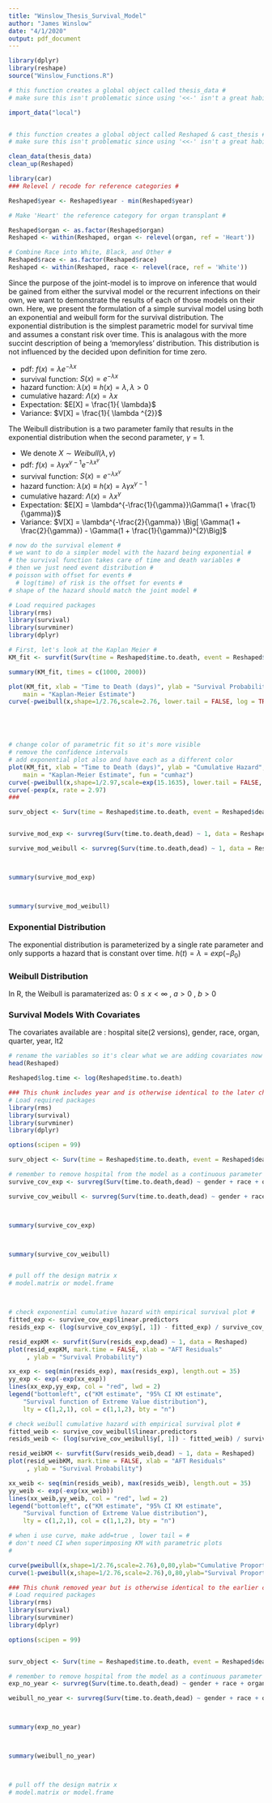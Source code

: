 ---
title: "Winslow_Thesis_Survival_Model"
author: "James Winslow"
date: "4/1/2020"
output: pdf_document
---
```{r Import_Data}
library(dplyr)
library(reshape)
source("Winslow_Functions.R")

# this function creates a global object called thesis_data #
# make sure this isn't problematic since using '<<-' isn't a great habit #

import_data("local")


# this function creates a global object called Reshaped & cast_thesis #
# make sure this isn't problematic since using '<<-' isn't a great habit #

clean_data(thesis_data)
clean_up(Reshaped)
```



```{r}
library(car)
### Relevel / recode for reference categories #

Reshaped$year <- Reshaped$year - min(Reshaped$year) 

# Make 'Heart' the reference category for organ transplant #

Reshaped$organ <- as.factor(Reshaped$organ)
Reshaped <- within(Reshaped, organ <- relevel(organ, ref = 'Heart'))

# Combine Race into White, Black, and Other #
Reshaped$race <- as.factor(Reshaped$race)
Reshaped <- within(Reshaped, race <- relevel(race, ref = 'White'))

```
Since the purpose of the joint-model is to improve on inference that would be gained from either the survival model or the recurrent infections on their own, we want to demonstrate the results of each of those models on their own. 
\newline
Here, we present the formulation of a simple survival model using both an exponential and weibull form for the survival distribution. 
\newline
\section{Exponential Distribution}
\subsection{Overview} The exponential distribution is the simplest parametric model for survival time and assumes a constant risk over time. This is analagous with the more succint description of being a 'memoryless' distribution. This distribution is not influenced by the decided upon definition for time zero. 
\newline
\subsection{Formulation}
* pdf: $f(x) = \lambda e^{- \lambda x}$
* survival function: $S(x)= e^{-\lambda x}$
* hazard function: $\lambda(x) \equiv h(x) = \lambda , \lambda > 0$
* cumulative hazard: $\Lambda(x) = \lambda x$
* Expectation: $E[X] = \frac{1}{ \lambda}$
* Variance: $V[X] = \frac{1}{ \lambda ^{2}}$

\section{Weibull Distribution}
\subsection{Overview} The Weibull distribution is a two parameter family that results in the exponential distribution when the second parameter, $\gamma = 1$.
\subsection{Formulation}
* We denote $X \sim Weibull(\lambda,\gamma)$
* pdf: $f(x) = \lambda \gamma x^{ \gamma - 1}e^{- \lambda x^{ \gamma }}$
* survival function: $S(x) = e^{-\lambda x^{\gamma}}$
* hazard function: $\lambda(x) \equiv h(x) = \lambda \gamma x^{\gamma - 1}$
* cumulative hazard: $\Lambda(x) = \lambda x^{\gamma}$
* Expectation: $E[X] = \lambda^{-\frac{1}{\gamma}}\Gamma(1 + \frac{1}{\gamma})$
* Variance: $V[X] = \lambda^{-\frac{2}{\gamma}} \Big[ \Gamma(1 + \frac{2}{\gamma}) - \Gamma(1 + \frac{1}{\gamma})^{2}\Big]$



```{r}
# now do the survival element #
# we want to do a simpler model with the hazard being exponential #
# the survival function takes care of time and death variables #
# then we just need event distribution #
# poisson with offset for events #
  # log(time) of risk is the offset for events #
# shape of the hazard should match the joint model #

# Load required packages
library(rms)
library(survival)
library(survminer)
library(dplyr)

# First, let's look at the Kaplan Meier #
KM_fit <- survfit(Surv(time = Reshaped$time.to.death, event = Reshaped$dead)~1, data = Reshaped)

summary(KM_fit, times = c(1000, 2000))

plot(KM_fit, xlab = "Time to Death (days)", ylab = "Survival Probability", 
    main = "Kaplan-Meier Estimate")
curve(-pweibull(x,shape=1/2.76,scale=2.76, lower.tail = FALSE, log = TRUE),add=TRUE) 





# change color of parametric fit so it's more visible
# remove the confidence intervals 
# add exponential plot also and have each as a different color
plot(KM_fit, xlab = "Time to Death (days)", ylab = "Cumulative Hazard", 
    main = "Kaplan-Meier Estimate", fun = "cumhaz")
curve(-pweibull(x,shape=1/2.97,scale=exp(15.1635), lower.tail = FALSE, log = TRUE),add=TRUE, col = "red")
curve(-pexp(x, rate = 2.97)
### 

surv_object <- Surv(time = Reshaped$time.to.death, event = Reshaped$dead)


survive_mod_exp <- survreg(Surv(time.to.death,dead) ~ 1, data = Reshaped, dist="exponential", x = TRUE)

survive_mod_weibull <- survreg(Surv(time.to.death,dead) ~ 1, data = Reshaped, dist="weibull", x = TRUE)



summary(survive_mod_exp)



summary(survive_mod_weibull)


```



### Exponential Distribution

The exponential distribution is parameterized by a single rate parameter and only supports a hazard that is constant over time. 
$h(t)=\lambda=exp(-\beta_{0})$



### Weibull Distribution

In R, the Weibull is paramaterized as:
\begin{math}
 f(x|a,b) = \Big( \frac{a}{b}\Big) \Big(\frac{x}{b}\Big)^{a-1} e^{(-\frac{x}{b})^{a}}. 
 \end{math}
$0 \leq x < \infty$ , $a>0$ , $b>0$
 

### Survival Models With Covariates
The covariates available are : hospital site(2 versions), gender, race, organ, quarter, year, lt2
```{r}
# rename the variables so it's clear what we are adding covariates now
head(Reshaped)

Reshaped$log.time <- log(Reshaped$time.to.death)
```




```{r}
### This chunk includes year and is otherwise identical to the later chunk #
# Load required packages
library(rms)
library(survival)
library(survminer)
library(dplyr)

options(scipen = 99)

surv_object <- Surv(time = Reshaped$time.to.death, event = Reshaped$dead)

# remember to remove hospital from the model as a continuous parameter  #
survive_cov_exp <- survreg(Surv(time.to.death,dead) ~ gender + race + organ + year + lt2 , data = Reshaped, dist="exponential", x = TRUE)

survive_cov_weibull <- survreg(Surv(time.to.death,dead) ~ gender + race + organ + year + lt2, data = Reshaped, dist="weibull", x = TRUE)



summary(survive_cov_exp)



summary(survive_cov_weibull)


# pull off the design matrix x
# model.matrix or model.frame




```

```{r}
# check exponential cumulative hazard with empirical survival plot # 
fitted_exp <- survive_cov_exp$linear.predictors
resids_exp <- (log(survive_cov_exp$y[, 1]) - fitted_exp) / survive_cov_exp$scale

resid_expKM <- survfit(Surv(resids_exp,dead) ~ 1, data = Reshaped)
plot(resid_expKM, mark.time = FALSE, xlab = "AFT Residuals" 
     , ylab = "Survival Probability")

xx_exp <- seq(min(resids_exp), max(resids_exp), length.out = 35)
yy_exp <- exp(-exp(xx_exp))
lines(xx_exp,yy_exp, col = "red", lwd = 2)
legend("bottomleft", c("KM estimate", "95% CI KM estimate", 
    "Survival function of Extreme Value distribution"), 
    lty = c(1,2,1), col = c(1,1,2), bty = "n")

```

```{r}

# check weibull cumulative hazard with empirical survival plot # 
fitted_weib <- survive_cov_weibull$linear.predictors
resids_weib <- (log(survive_cov_weibull$y[, 1]) - fitted_weib) / survive_cov_weibull$scale

resid_weibKM <- survfit(Surv(resids_weib,dead) ~ 1, data = Reshaped)
plot(resid_weibKM, mark.time = FALSE, xlab = "AFT Residuals" 
     , ylab = "Survival Probability")

xx_weib <- seq(min(resids_weib), max(resids_weib), length.out = 35)
yy_weib <- exp(-exp(xx_weib))
lines(xx_weib,yy_weib, col = "red", lwd = 2)
legend("bottomleft", c("KM estimate", "95% CI KM estimate", 
    "Survival function of Extreme Value distribution"), 
    lty = c(1,2,1), col = c(1,1,2), bty = "n")

# when i use curve, make add=true , lower tail = # 
# don't need CI when superimposing KM with parametric plots 
#
```

```{r}
curve(pweibull(x,shape=1/2.76,scale=2.76),0,80,ylab="Cumulative Proportion") 
curve(1-pweibull(x,shape=1/2.76,scale=2.76),0,80,ylab="Survival Proportion")

```

```{r}
### This chunk removed year but is otherwise identical to the earlier chunk #
# Load required packages
library(rms)
library(survival)
library(survminer)
library(dplyr)

options(scipen = 99)


surv_object <- Surv(time = Reshaped$time.to.death, event = Reshaped$dead)

# remember to remove hospital from the model as a continuous parameter  #
exp_no_year <- survreg(Surv(time.to.death,dead) ~ gender + race + organ + lt2 , data = Reshaped, dist="exponential", x = TRUE)

weibull_no_year <- survreg(Surv(time.to.death,dead) ~ gender + race + organ + lt2, data = Reshaped, dist="weibull", x = TRUE)



summary(exp_no_year)



summary(weibull_no_year)



# pull off the design matrix x
# model.matrix or model.frame




```

